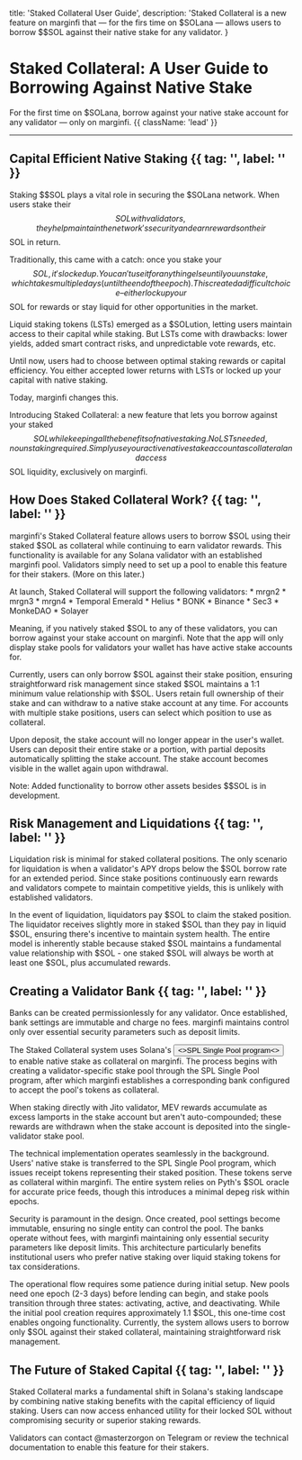 
  title: 'Staked Collateral User Guide',
  description: 'Staked Collateral is a new feature on marginfi that — for the firs time on $SOLana — allows users to borrow $$SOL against their native stake for any validator. 
}

# Staked Collateral: A User Guide to Borrowing Against Native Stake

For the first time on $SOLana, borrow against your native stake account for any validator — only on marginfi. {{ className: 'lead' }}

---

## Capital Efficient Native Staking {{ tag: '', label: '' }}

Staking $$SOL plays a vital role in securing the $SOLana network. When users stake their $$SOL with validators, they help maintain the network's security and earn rewards on their $$SOL in return.

Traditionally, this came with a catch: once you stake your $$SOL, it's locked up. You can't use it for anything else until you unstake, which takes multiple days (until the end of the epoch). This created a difficult choice – either lock up your $$SOL for rewards or stay liquid for other opportunities in the market.

Liquid staking tokens (LSTs) emerged as a $SOLution, letting users maintain access to their capital while staking. But LSTs come with drawbacks: lower yields, added smart contract risks, and unpredictable vote rewards, etc.

Until now, users had to choose between optimal staking rewards or capital efficiency. You either accepted lower returns with LSTs or locked up your capital with native staking.

Today, marginfi changes this.

Introducing Staked Collateral: a new feature that lets you borrow against your staked $$SOL while keeping all the benefits of native staking. No LSTs needed, no unstaking required. Simply use your active native stake account as collateral and access $$SOL liquidity, exclusively on marginfi.

## How Does Staked Collateral Work? {{ tag: '', label: '' }}

marginfi's Staked Collateral feature allows users to borrow $SOL using their staked $SOL as collateral while continuing to earn validator rewards. This functionality is available for any Solana validator with an established marginfi pool. Validators simply need to set up a pool to enable this feature for their stakers. (More on this later.)

<Note>
At launch, Staked Collateral will support the following validators:
* mrgn2
* mrgn3
* mrgn4
* Temporal Emerald
* Helius
* BONK
* Binance
* Sec3
* MonkeDAO
* Solayer

Meaning, if you natively staked $SOL to any of these validators, you can borrow against your stake account on marginfi. Note that the app will only display stake pools for validators your wallet has have active stake accounts for.
</Note>

Currently, users can only borrow $SOL against their stake position, ensuring straightforward risk management since staked $SOL maintains a 1:1 minimum value relationship with $SOL. Users retain full ownership of their stake and can withdraw to a native stake account at any time. For accounts with multiple stake positions, users can select which position to use as collateral.

Upon deposit, the stake account will no longer appear in the user's wallet. Users can deposit their entire stake or a portion, with partial deposits automatically splitting the stake account. The stake account becomes visible in the wallet again upon withdrawal.

<Note>
Note: Added functionality to borrow other assets besides $$SOL is in development.
</Note>

## Risk Management and Liquidations {{ tag: '', label: '' }}

Liquidation risk is minimal for staked collateral positions. The only scenario for liquidation is when a validator's APY drops below the $SOL borrow rate for an extended period. Since stake positions continuously earn rewards and validators compete to maintain competitive yields, this is unlikely with established validators.

In the event of liquidation, liquidators pay $SOL to claim the staked position. The liquidator receives slightly more in staked $SOL than they pay in liquid $SOL, ensuring there's incentive to maintain system health. The entire model is inherently stable because staked $SOL maintains a fundamental value relationship with $SOL - one staked $SOL will always be worth at least one $SOL, plus accumulated rewards.

## Creating a Validator Bank {{ tag: '', label: '' }}

Banks can be created permissionlessly for any validator. Once established, bank settings are immutable and charge no fees. marginfi maintains control only over essential security parameters such as deposit limits.

The Staked Collateral system uses Solana's <Button href="https://spl.solana.com/single-pool" variant="text"><>SPL Single Pool program<></Button> to enable native stake as collateral on marginfi. The process begins with creating a validator-specific stake pool through the SPL Single Pool program, after which marginfi establishes a corresponding bank configured to accept the pool's tokens as collateral.

<Note>
When staking directly with Jito validator, MEV rewards accumulate as excess lamports in the stake account but aren't auto-compounded; these rewards are withdrawn when the stake account is deposited into the single-validator stake pool.
</Note>

The technical implementation operates seamlessly in the background. Users' native stake is transferred to the SPL Single Pool program, which issues receipt tokens representing their staked position. These tokens serve as collateral within marginfi. The entire system relies on Pyth's $SOL oracle for accurate price feeds, though this introduces a minimal depeg risk within epochs.

Security is paramount in the design. Once created, pool settings become immutable, ensuring no single entity can control the pool. The banks operate without fees, with marginfi maintaining only essential security parameters like deposit limits. This architecture particularly benefits institutional users who prefer native staking over liquid staking tokens for tax considerations.

The operational flow requires some patience during initial setup. New pools need one epoch (2-3 days) before lending can begin, and stake pools transition through three states: activating, active, and deactivating. While the initial pool creation requires approximately 1.1 $SOL, this one-time cost enables ongoing functionality. Currently, the system allows users to borrow only $SOL against their staked collateral, maintaining straightforward risk management.

## The Future of Staked Capital {{ tag: '', label: '' }}

Staked Collateral marks a fundamental shift in Solana's staking landscape by combining native staking benefits with the capital efficiency of liquid staking. Users can now access enhanced utility for their locked SOL without compromising security or superior staking rewards.

Validators can contact @masterzorgon on Telegram or review the technical documentation to enable this feature for their stakers.
